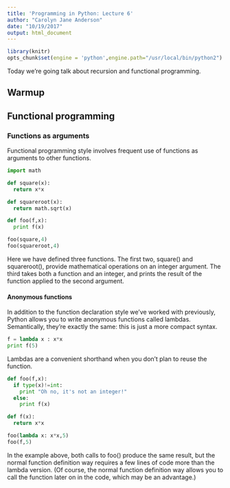 ```yaml
---
title: 'Programming in Python: Lecture 6'
author: "Carolyn Jane Anderson"
date: "10/19/2017"
output: html_document
---
```


```r
library(knitr)
opts_chunk$set(engine = 'python',engine.path="/usr/local/bin/python2")
```

Today we're going talk about recursion and functional programming.

<h2>Warmup</h2>

<h2>Functional programming</h2>

<h3>Functions as arguments</h3>

Functional programming style involves frequent use of functions as arguments to other functions.

```python
import math

def square(x):
  return x*x

def squareroot(x):
  return math.sqrt(x)

def foo(f,x):
  print f(x)

foo(square,4)
foo(squareroot,4)
```

Here we have defined three functions. The first two, square() and squareroot(), provide mathematical operations on an integer argument. The third takes both a function and an integer, and prints the result of the function applied to the second argument.

<h4>Anonymous functions</h4>

In addition to the function declaration style we've worked with previously, Python allows you to write anonymous functions called lambdas. Semantically, they're exactly the same: this is just a more compact syntax.

```python
f = lambda x : x*x
print f(5)
```

Lambdas are a convenient shorthand when you don't plan to reuse the function.

```python
def foo(f,x):
  if type(x)!=int:
    print "Oh no, it's not an integer!"
  else:
    print f(x)

def f(x):
  return x*x

foo(lambda x: x*x,5)
foo(f,5)
```

In the example above, both calls to foo() produce the same result, but the normal function definition way requires a few lines of code more than the lambda version. (Of course, the normal function definition way allows you to call the function later on in the code, which may be an advantage.)

